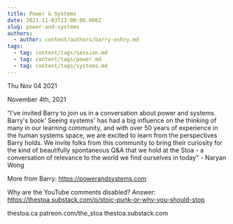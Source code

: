 ```yaml
---
title: Power & Systems
date: 2021-11-03T23:00:00.000Z
slug: power-and-systems
authors:
  - author: content/authors/barry-oshry.md
tags:
  - tag: content/tags/session.md
  - tag: content/tags/power.md
  - tag: content/tags/systems.md
---
```






Thu Nov 04 2021

November 4th, 2021

“I've invited Barry to join us in a conversation about power and systems.  Barry's book' Seeing systems' has had a big influence on the thinking of many in our learning community, and with over 50 years of experience in the human systems space, we are excited to learn from the perspectives Barry holds.  We invite folks from this community to bring their curiosity for the kind of beautifully spontaneous Q&A that we hold at the Stoa - a conversation of relevance to the world we find ourselves in today" - Naryan Wong

More from Barry: https://powerandsystems.com

Why are the YouTube comments disabled? Answer: https://thestoa.substack.com/p/stoic-punk-or-why-you-should-stop

thestoa.ca
patreon.com/the_stoa
thestoa.substack.com


